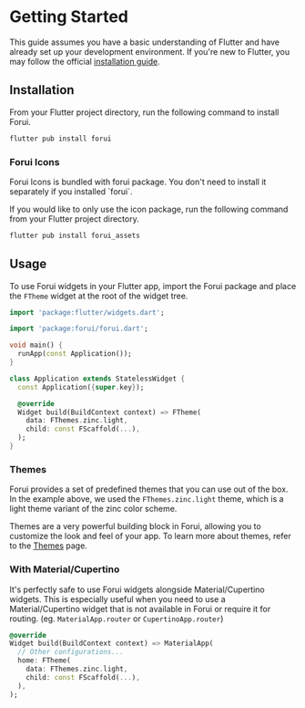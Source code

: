 

# Getting Started

This guide assumes you have a basic understanding of Flutter and have already set up your development environment.
If you're new to Flutter, you may follow the official [installation guide](https://docs.flutter.dev/get-started).


## Installation

From your Flutter project directory, run the following command to install Forui.

```bash filename="bash"
flutter pub install forui
```


### Forui Icons

<Callout type="info">
    Forui Icons is bundled with forui package. You don't need to install it separately if you installed `forui`.
</Callout>

If you would like to only use the icon package, run the following command from your Flutter project directory.

```bash filename="bash"
flutter pub install forui_assets
```


## Usage

To use Forui widgets in your Flutter app, import the Forui package and place the `FTheme` widget at the root of the widget tree.

```dart filename="main.dart" {3,12-16}
import 'package:flutter/widgets.dart';

import 'package:forui/forui.dart';

void main() {
  runApp(const Application());
}

class Application extends StatelessWidget {
  const Application({super.key});

  @override
  Widget build(BuildContext context) => FTheme(
    data: FThemes.zinc.light,
    child: const FScaffold(...),
  );
}
```


### Themes

Forui provides a set of predefined themes that you can use out of the box.
In the example above, we used the `FThemes.zinc.light` theme, which is a light theme variant of the zinc color scheme.

Themes are a very powerful building block in Forui, allowing you to customize the look and feel of your app.
To learn more about themes, refer to the [Themes](/docs/themes) page.


### With Material/Cupertino

It's perfectly safe to use Forui widgets alongside Material/Cupertino widgets.
This is especially useful when you need to use a Material/Cupertino widget that is not available in Forui or require it for routing.
(eg. `MaterialApp.router` or `CupertinoApp.router`)

```dart filename="main.dart"
@override
Widget build(BuildContext context) => MaterialApp(
  // Other configurations...
  home: FTheme(
    data: FThemes.zinc.light,
    child: const FScaffold(...),
  ),
);
```

